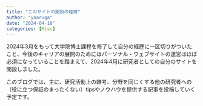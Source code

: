 ```yaml
---
title: "このサイトの開設の経緯"
author: "yaaruga"
date: "2024-04-10"
categories: [Misc]
---
```

2024年3月をもって大学院博士課程を修了して自分の経歴に一区切りがついたこと、今後のキャリアの展開のためにはパーソナル・ウェブサイトの運営はほぼ必須になっていることを踏まえて、2024年4月に研究者としての自分のサイトを開設しました。

このブログでは、主に、研究活動上の雑考、分野を同じくする他の研究者への（役に立つ保証のまったくない）tipsやノウハウを提供する記事を投稿していく予定です。